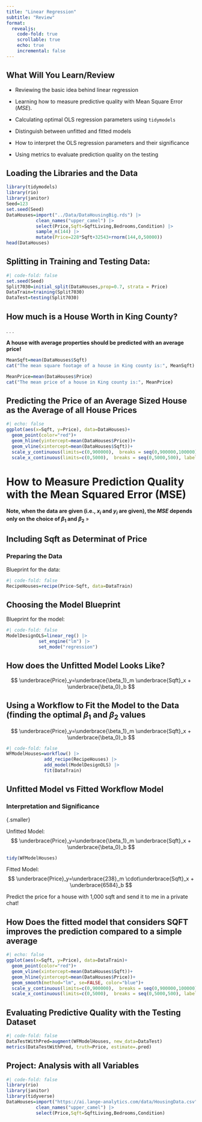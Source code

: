 ```yaml
---
title: "Linear Regression"
subtitle: "Review"
format: 
  revealjs:
    code-fold: true
    scrollable: true
    echo: true
    incremental: false
---
```



## What Will You Learn/Review {.scrollable .smaller}

-   Reviewing the basic idea behind linear regression

-   Learning how  to measure predictive quality with Mean Square Error ($MSE$).

-    Calculating optimal OLS regression parameters using `tidymodels`

-   Distinguish between unfitted and fitted models

- How to interpret the OLS regression parameters and their significance

- Using metrics to evaluate prediction quality on the testing 

## Loading the Libraries and the Data

```r
library(tidymodels)
library(rio)
library(janitor)
Seed=123
set.seed(Seed)
DataHouses=import("../Data/DataHousingBig.rds") |> 
           clean_names("upper_camel") |> 
           select(Price,Sqft=SqftLiving,Bedrooms,Condition) |> 
           sample_n(144) |> 
           mutate(Price=228*Sqft+32543+rnorm(144,0,50000))
head(DataHouses)

```
## Splitting in Training and Testing Data:

```r
#| code-fold: false
set.seed(Seed)
Split7030=initial_split(DataHouses,prop=0.7, strata = Price)
DataTrain=training(Split7030)
DataTest=testing(Split7030)
```
## How much is a House Worth in King County?

. . .

**A house with average properties should be predicted with an average price!**

```r
MeanSqft=mean(DataHouses$Sqft)
cat("The mean square footage of a house in King county is:", MeanSqft)

MeanPrice=mean(DataHouses$Price)
cat("The mean price of a house in King county is:", MeanPrice)
```

## Predicting the Price of an Average Sized House as the Average of all House Prices

```r
#| echo: false
ggplot(aes(x=Sqft, y=Price), data=DataHouses)+
  geom_point(color="red")+
  geom_hline(yintercept=mean(DataHouses$Price))+
  geom_vline(xintercept=mean(DataHouses$Sqft))+
  scale_y_continuous(limits=c(0,900000),  breaks = seq(0,900000,100000), labels = scales::comma)+
  scale_x_continuous(limits=c(0,5000),  breaks = seq(0,5000,500), labels = scales::comma)
```
# How to Measure Prediction Quality with the Mean Squared Error (MSE) {.smaller}

```{=tex}
\begin{eqnarray*}
MSE & = & \frac{1}{N} \sum_{i=1}^{N}(\widehat{y}_{i}-y_{i})^{2} \\
 & \Longleftrightarrow& \\
MSE & =  & \frac{1}{N} \sum_{i=1}^{N}(\underbrace{\overbrace{\beta_{1}x_{i}+\beta_2}^{\mbox{Prediction $i$}}-y_i}_{\mbox{Error $i$}})^2
\end{eqnarray*}
```
**Note, when the data are given (i.e., $x_i$ and $y_i$ are given), the $MSE$ depends only on the choice of $\beta_1$ and $\beta_2$** »


## Including Sqft as Determinat of Price
### Preparing the Data

Blueprint for the data:
```r
#| code-fold: false
RecipeHouses=recipe(Price~Sqft, data=DataTrain)
```

## Choosing the Model Blueprint

Blueprint for the model:
```r
#| code-fold: false
ModelDesignOLS=linear_reg() |> 
            set_engine("lm") |> 
            set_mode("regression")
```

## How does the Unfitted Model Looks Like?

$$
\underbrace{Price}_y=\underbrace{\beta_1}_m \underbrace{Sqft}_x + \underbrace{\beta_0}_b
$$

## Using a Workflow to Fit the Model to the Data (finding the optimal $\beta_1$ and $\beta_2$ values

$$
\underbrace{Price}_y=\underbrace{\beta_1}_m \underbrace{Sqft}_x + \underbrace{\beta_0}_b
$$
```r
#| code-fold: false
WFModelHouses=workflow() |> 
              add_recipe(RecipeHouses) |> 
              add_model(ModelDesignOLS) |> 
              fit(DataTrain)
```

## Unfitted Model vs Fitted Workflow Model
### Interpretation and Significance
{.smaller}

Unfitted Model:
$$
\underbrace{Price}_y=\underbrace{\beta_1}_m \underbrace{Sqft}_x + \underbrace{\beta_0}_b
$$

```r
tidy(WFModelHouses)
```

Fitted Model:
$$
\underbrace{Price}_y=\underbrace{238}_m \cdot\underbrace{Sqft}_x + \underbrace{6584}_b
$$

Predict the price for a house with 1,000 sqft and send it to me in a private chat!

## How Does the fitted model that considers SQFT improves the prediction compared to a simple average

```r
#| echo: false
ggplot(aes(x=Sqft, y=Price), data=DataTrain)+
  geom_point(color="red")+
  geom_vline(xintercept=mean(DataHouses$Sqft))+
  geom_hline(yintercept=mean(DataHouses$Price))+
  geom_smooth(method="lm", se=FALSE, color="blue")+
  scale_y_continuous(limits=c(0,900000),  breaks = seq(0,900000,100000), labels = scales::comma)+
  scale_x_continuous(limits=c(0,5000),  breaks = seq(0,5000,500), labels = scales::comma)
```
## Evaluating Predictive Quality with the Testing Dataset

```r
#| code-fold: false
DataTestWithPred=augment(WFModelHouses, new_data=DataTest)
metrics(DataTestWithPred, truth=Price, estimate=.pred)
```

## Project: Analysis with all Variables

```r
#| code-fold: false
library(rio)
library(janitor)
library(tidyverse)
DataHouses=import("https://ai.lange-analytics.com/data/HousingData.csv") |> 
           clean_names("upper_camel") |> 
           select(Price,Sqft=SqftLiving,Bedrooms,Condition)
```

